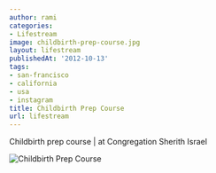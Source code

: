 ```yaml
---
author: rami
categories:
- Lifestream
image: childbirth-prep-course.jpg
layout: lifestream
publishedAt: '2012-10-13'
tags:
- san-francisco
- california
- usa
- instagram
title: Childbirth Prep Course
url: lifestream
---
```


Childbirth prep course | at Congregation Sherith Israel

![Childbirth Prep Course](/assets/images/content/lifestream/childbirth-prep-course.jpg)